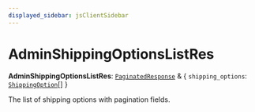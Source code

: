 ```yaml
---
displayed_sidebar: jsClientSidebar
---
```



# AdminShippingOptionsListRes

 **AdminShippingOptionsListRes**: [`PaginatedResponse`](../interfaces/internal.PaginatedResponse.mdx) & { `shipping_options`: [`ShippingOption`](../classes/internal.ShippingOption.mdx)[]  }

The list of shipping options with pagination fields.

